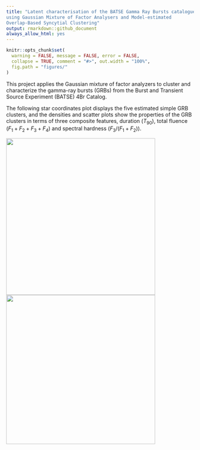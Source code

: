 ```yaml
---
title: "Latent characterisation of the BATSE Gamma Ray Bursts catalogue
using Gaussian Mixture of Factor Analysers and Model-estimated
Overlap-Based Syncytial Clustering"
output: rmarkdown::github_document
always_allow_html: yes
---
```


```r
knitr::opts_chunk$set(
  warning = FALSE, message = FALSE, error = FALSE,
  collapse = TRUE, comment = "#>", out.width = "100%",
  fig.path = "figures/"
)
```

This project applies the Gaussian mixture of factor analyzers to cluster and characterize the gamma-ray bursts (GRBs) from the Burst and Transient Source Experiment (BATSE) 4Br Catalog. 

The following star coordinates plot displays the five estimated simple GRB clusters, and the densities and scatter plots show the properties of the GRB clusters in terms of three composite features, duration ($T_{90}$), total fluence ($F_1 + F_2 + F_3 +F_4$) and spectral hardness ($F_3/(F_1 +F_2$)).

<p float="left">
<img src="figures/grb-org-log.png" width="400" height = "420" />
<img src="figures/grb-5g-class-feature-dist.png" width="400" />
</p>

